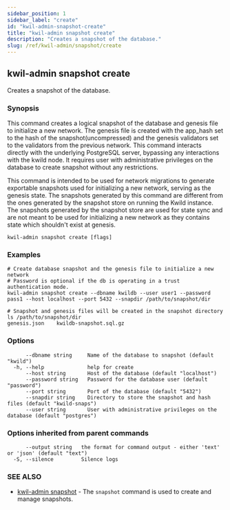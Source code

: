 ```yaml
---
sidebar_position: 1
sidebar_label: "create"
id: "kwil-admin-snapshot-create"
title: "kwil-admin snapshot create"
description: "Creates a snapshot of the database."
slug: /ref/kwil-admin/snapshot/create
---
```


## kwil-admin snapshot create

Creates a snapshot of the database.

### Synopsis


This command creates a logical snapshot of the database and genesis file to initialize a new network. The genesis file is created with the app_hash set to the hash of the snapshot(uncompressed) and the genesis validators set to the validators from the previous network. This command interacts directly with the underlying PostgreSQL server, bypassing any interactions with the kwild node. It requires user with administrative privileges on the database to create snapshot without any restrictions. 
	
This command is intended to be used for network migrations to generate exportable snapshots used for initializing a new network, serving as the genesis state. The snapshots generated by this command are different from the ones generated by the snapshot store on running the Kwild instance. The snapshots generated by the snapshot store are used for state sync and are not meant to be used for initializing a new network as they contains state which shouldn't exist at genesis.

```
kwil-admin snapshot create [flags]
```

### Examples

```
# Create database snapshot and the genesis file to initialize a new network
# Password is optional if the db is operating in a trust authentication mode.
kwil-admin snapshot create --dbname kwildb --user user1 --password pass1 --host localhost --port 5432 --snapdir /path/to/snapshot/dir

# Snapshot and genesis files will be created in the snapshot directory
ls /path/to/snapshot/dir
genesis.json    kwildb-snapshot.sql.gz
```

### Options

```
      --dbname string     Name of the database to snapshot (default "kwild")
  -h, --help              help for create
      --host string       Host of the database (default "localhost")
      --password string   Password for the database user (default "password")
      --port string       Port of the database (default "5432")
      --snapdir string    Directory to store the snapshot and hash files (default "kwild-snaps")
      --user string       User with administrative privileges on the database (default "postgres")
```

### Options inherited from parent commands

```
      --output string   the format for command output - either 'text' or 'json' (default "text")
  -S, --silence         Silence logs
```

### SEE ALSO

* [kwil-admin snapshot](/docs/ref/kwil-admin/snapshot)	 - The `snapshot` command is used to create and manage snapshots.

